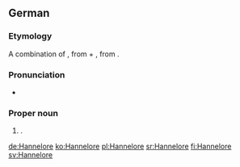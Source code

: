 ==German==

===Etymology===
A combination of {{m|de|Hanne}}, from {{m|de|Johanna||Jane}} + {{m|de|Lore}}, from {{m|de|Eleonore||Eleanor}}.

===Pronunciation===
* {{IPA|/ˈhanəˌloːʀə/|lang=de}}

===Proper noun===
{{head|de|proper noun}}

# {{given name|female|lang=de}}.

[[de:Hannelore]]
[[ko:Hannelore]]
[[pl:Hannelore]]
[[sr:Hannelore]]
[[fi:Hannelore]]
[[sv:Hannelore]]